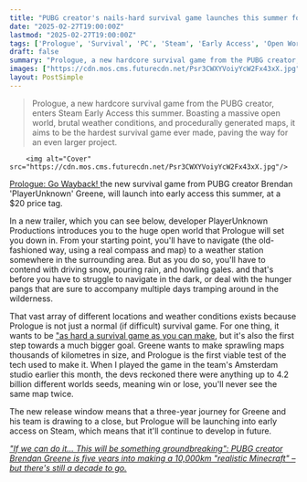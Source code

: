 ```yaml
---
title: "PUBG creator's nails-hard survival game launches this summer for $20, and its new trailer shows all the ways it'll try and kill you"
date: "2025-02-27T19:00:00Z"
lastmod: "2025-02-27T19:00:00Z"
tags: ['Prologue', 'Survival', 'PC', 'Steam', 'Early Access', 'Open World']
draft: false
summary: "Prologue, a new hardcore survival game from the PUBG creator, enters Steam Early Access this summer.  Boasting a massive open world, brutal weather conditions, and procedurally generated maps, it aims to be the hardest survival game ever made, paving the way for an even larger project."
images: ["https://cdn.mos.cms.futurecdn.net/Psr3CWXYVoiyYcW2Fx43xX.jpg"]
layout: PostSimple
---
```

> Prologue, a new hardcore survival game from the PUBG creator, enters Steam Early Access this summer.  Boasting a massive open world, brutal weather conditions, and procedurally generated maps, it aims to be the hardest survival game ever made, paving the way for an even larger project.


        <img alt="Cover" src="https://cdn.mos.cms.futurecdn.net/Psr3CWXYVoiyYcW2Fx43xX.jpg"/>
        
[Prologue: Go Wayback! ](https://www.gamesradar.com/games/survival/the-new-survival-game-from-the-creator-of-pubg-is-an-absolutely-merciless-wilderness-experience-thats-aiming-to-be-as-hard-a-survival-game-as-you-can-make/)the new survival game from PUBG creator Brendan 'PlayerUnknown' Greene, will launch into early access this summer, at a $20 price tag.

In a new trailer, which you can see below, developer PlayerUnknown Productions introduces you to the huge open world that Prologue will set you down in. From your starting point, you'll have to navigate (the old-fashioned way, using a real compass and map) to a weather station somewhere in the surrounding area. But as you do so, you'll have to contend with driving snow, pouring rain, and howling gales. and that's before you have to struggle to navigate in the dark, or deal with the hunger pangs that are sure to accompany multiple days tramping around in the wilderness.

That vast array of different locations and weather conditions exists because Prologue is not just a normal (if difficult) survival game. For one thing, it wants to be ["as hard a survival game as you can make](https://www.gamesradar.com/games/survival/pubg-creators-new-project-wont-just-be-the-hardest-survival-game-ever-made-its-aiming-to-be-the-hardest-survival-game-anyone-could-possibly-make/), but it's also the first step towards a much bigger goal. Greene wants to make sprawling maps thousands of kilometres in size, and Prologue is the first viable test of the tech used to make it. When I played the game in the team's Amsterdam studio earlier this month, the devs reckoned there were anything up to 4.2 billion different worlds seeds, meaning win or lose, you'll never see the same map twice.

The new release window means that a three-year journey for Greene and his team is drawing to a close, but Prologue will be launching into early access on Steam, which means that it'll continue to develop in future.

[<em>"If we can do it… This will be something groundbreaking": PUBG creator Brendan Greene is five years into making a 10,000km "realistic Minecraft" – but there's still a decade to go.</em>](https://www.gamesradar.com/games/survival/if-we-can-do-it-this-will-be-something-groundbreaking-pubg-creator-brendan-greene-is-five-years-into-making-a-10-000km-realistic-minecraft-but-theres-still-a-decade-to-go/)
        